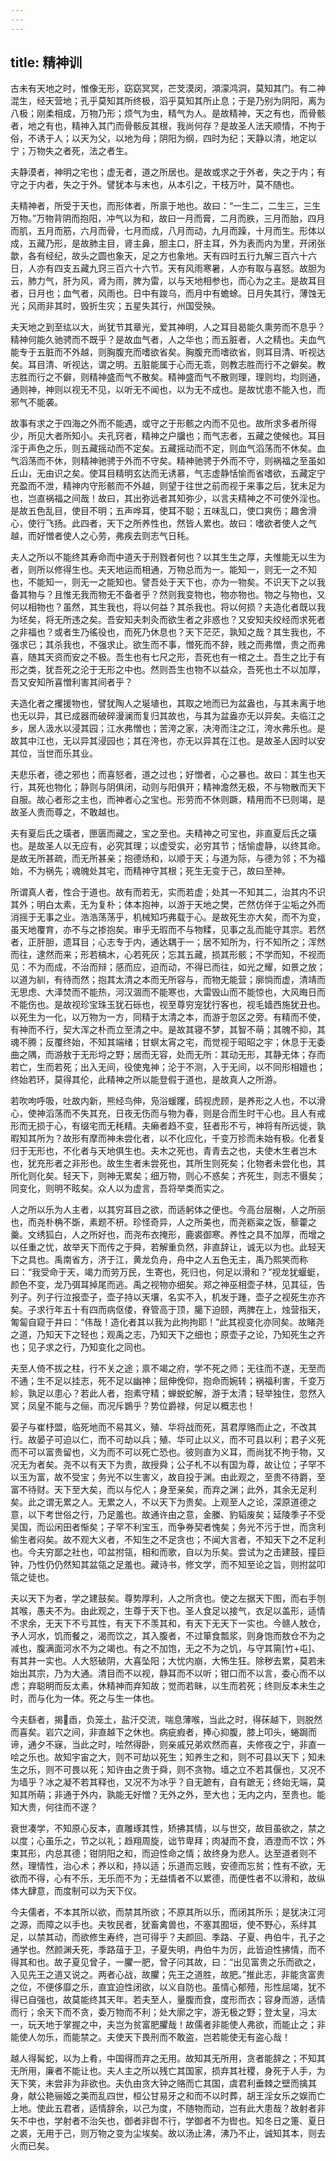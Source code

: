 ```yaml
---
---
---
```

title: 精神训
---


古未有天地之时，惟像无形，窈窈冥冥，芒芠漠闵，澒濛鸿洞，莫知其门。有二神混生，经天营地；孔乎莫知其所终极，滔乎莫知其所止息；于是乃别为阴阳，离为八极；刚柔相成，万物乃形；烦气为虫，精气为人。是故精神，天之有也，而骨骸者，地之有也，精神入其门而骨骸反其根，我尚何存？是故圣人法天顺情，不拘于俗，不诱于人；以天为父，以地为母；阴阳为纲，四时为纪；天静以清，地定以宁；万物失之者死，法之者生。

夫静漠者，神明之宅也；虚无者，道之所居也。是故或求之于外者，失之于内；有守之于内者，失之于外。譬犹本与末也，从本引之，干枝万叶，莫不随也。

夫精神者，所受于天也，而形体者，所禀于地也。故曰：“一生二，二生三，三生万物。”万物背阴而抱阳，冲气以为和，故曰一月而膏，二月而胅，三月而胎，四月而肌，五月而筋，六月而骨，七月而成，八月而动，九月而躁，十月而生。形体以成，五藏乃形，是故肺主目，肾主鼻，胆主口，肝主耳，外为表而内为里，开闭张歙，各有经纪，故头之圆也象天，足之方也象地。天有四时五行九解三百六十六日，人亦有四支五藏九窍三百六十六节。天有风雨寒暑，人亦有取与喜怒。故胆为云，肺力气，肝为风，肾为雨，脾为雷，以与天地相参也，而心为之主。是故耳目者，日月也；血气者，风雨也。日中有踆乌，而月中有蟾蜍。日月失其行，薄蚀无光；风雨非其时，毁折生灾；五星失其行，州国受殃。

夫天地之到至纮以大，尚犹节其章光，爱其神明，人之耳目曷能久熏劳而不息乎？精神何能久驰骋而不既乎？是故血气者，人之华也；而五脏者，人之精也。夫血气能专于五脏而不外越，则胸腹充而嗜欲省矣。胸腹充而嗜欲省，则耳目清、听视达矣。耳目清、听视达，谓之明。五脏能属于心而无乖，则教志胜而行不之僻矣。教志胜而行之不僻，则精神盛而气不散矣。精神盛而气不散则理，理则均，均则通，通则神，神则以视无不见，以听无不闻也，以为无不成也。是故忧患不能入也，而邪气不能袭。

故事有求之于四海之外而不能遇，或守之于形骸之内而不见也。故所求多者所得少，所见大者所知小。夫孔窍者，精神之户牖也；而气志者，五藏之使候也。耳目淫于声色之乐，则五藏摇动而不定矣。五藏摇动而不定，则血气滔荡而不休矣。血气滔荡而不休，则精神驰骋于外而不守矣。精神驰骋于外而不守，则祸福之至虽如丘山，无由识之矣。使耳目精明玄达而无诱慕，气志虚静恬愉而省嗜欲，五藏定宁充盈而不泄，精神内守形骸而不外越，则望于往世之前而视于来事之后，犹未足为也，岂直祸福之间哉！故曰，其出弥远者其知弥少，以言夫精神之不可使外淫也。是故五色乱目，使目不明；五声哗耳，使耳不聪；五味乱口，使口爽伤；趣舍滑心，使行飞扬。此四者，天下之所养性也，然皆人累也。故曰：嗜欲者使人之气越，而好憎者使人之心劳，弗疾去则志气日秏。

夫人之所以不能终其寿命而中道夭于刑戮者何也？以其生生之厚，夫惟能无以生为者，则所以修得生也。夫天地运而相通，万物总而为一。能知一，则无一之不知也，不能知一，则无一之能知也。譬吾处于天下也，亦为一物矣。不识天下之以我备其物与？且惟无我而物无不备者乎？然则我变物也，物亦物也。物之与物也，又何以相物也？虽然，其生我也，将以何益？其杀我也。将以何损？夫造化者既以我为坯矣，将无所违之矣。吾安知夫刺灸而欲生者之非惑也？又安知夫绞经而求死者之非福也？或者生乃徭役也，而死乃休息也？天下茫茫，孰知之哉？其生我也，不强求已；其杀我也，不强求止。欲生而不事，憎死而不辞，贱之而弗憎，贵之而弗喜，随其天资而安之不极。吾生也有七尺之形，吾死也有一棺之土。吾生之比于有形之类，犹吾死之沦于无形之中也。然则吾生也物不以益众，吾死也土不以加厚，吾又安知所喜憎利害其间者乎？

夫造化者之攫援物也，譬犹陶人之埏埴也，其取之地而已为盆盎也，与其未离于地也无以异，其已成器而破碎漫澜而复归其故也，与其为盆盎亦无以异矣。夫临江之乡，居人汲水以浸其园；江水弗憎也；苦洿之家，决洿而注之江，洿水弗乐也。是故其中江也，无以异其浸园也；其在洿也，亦无以异其在江也。是故圣人因时以安其位，当世而乐其业。

夫悲乐者，德之邪也；而喜怒者，道之过也；好憎者，心之暴也。故曰：其生也天行，其死也物化；静则与阴俱闭，动则与阳俱开；精神澹然无极，不与物散而天下自服。故心者形之主也，而神者心之宝也。形劳而不休则蹶，精用而不已则竭，是故圣人贵而尊之，不敢越也。

夫有夏后氏之璜者，匣匮而藏之，宝之至也。夫精神之可宝也，非直夏后氏之璜也。是故圣人以无应有，必究其理；以虚受实，必穷其节；恬愉虚静，以终其命。是故无所甚疏，而无所甚亲；抱德炀和，以顺于天；与道为际，与德为邻；不为福始，不为祸先；魂魄处其宅，而精神守其根；死生无变于己，故曰至神。

所谓真人者，性合于道也。故有而若无，实而若虚；处其一不知其二，治其内不识其外；明白太素，无为复朴；体本抱神，以游于天地之樊，芒然仿佯于尘垢之外而消摇于无事之业。浩浩荡荡乎，机械知巧弗载于心。是故死生亦大矣，而不为变，虽天地覆育，亦不与之掺抱矣。审乎无瑕而不与物糅，见事之乱而能守其宗。若然者，正肝胆，遗耳目；心志专于内，通达耦于一；居不知所为，行不知所之；浑然而往，逮然而来；形若槁木，心若死灰；忘其五藏，损其形骸；不学而知，不视而见：不为而成，不治而辩；感而应，迫而动，不得已而往，如光之耀，如景之放；以道为紃，有待而然；抱其太清之本而无所容与，而物无能营；廓惝而虚，清靖而无思虑、大泽焚而不能热，河汉涸而不能寒也，大雷毁山而不能惊也，大风晦日而不能伤也。是故视珍宝珠玉犹石砾也，视至尊穷宠犹行客也，视毛嫱西施犹丑也。以死生为一化，以万物为一方，同精于太清之本，而游于忽区之旁。有精而不使，有神而不行，契大浑之朴而立至清之中。是故其寝不梦，其智不萌；其魄不抑，其魂不腾；反覆终始，不知其端绪；甘螟太宵之宅，而觉视于昭昭之宇；休息于无委曲之隅，而游敖于无形埒之野；居而无容，处而无所：其动无形，其静无体；存而若亡，生而若死；出入无间，役使鬼神；沦于不测，入于无间，以不同形相嬗也；终始若环，莫得其伦，此精神之所以能登假于道也，是故真人之所游。

若吹呴呼吸，吐故内新，熊经鸟伸，凫浴蝯躩，鸱视虎顾，是养形之人也，不以滑心，使神滔荡而不失其充，日夜无伤而与物为春，则是合而生时干心也。且人有戒形而无损于心，有缀宅而无秏精。夫癞者趋不变，狂者形不亏，神将有所远徙，孰暇知其所为？故形有摩而神未尝化者，以不化应化，千变万抮而未始有极。化者复归于无形也，不化者与天地俱生也。夫木之死也，青青去之也，夫使木生者岂木也，犹充形者之非形也。故生生者未尝死也，其所生则死矣；化物者未尝化也，其所化则化矣。轻天下，则神无累矣；细万物，则心不惑矣；齐死生，则志不慑矣；同变化，则明不眩矣。众人以为虚言，吾将举类而实之。

人之所以乐为人主者，以其穷耳目之欲，而适躬体之便也。今高台层榭，人之所丽也，而尧朴桷不斲，素题不枅。珍怪奇异，人之所美也，而尧粝粢之饭，藜藿之羹。文绣狐白，人之所好也，而尧布衣掩形，鹿裘御寒。养性之具不加厚，而增之以任重之忧，故举天下而传之于舜，若解重负然，非直辞让，诚无以为也。此轻天下之具也。禹南省方，济于江，黄龙负舟，舟中之人五色无主，禹乃熙笑而称曰：“我受命于天，竭力而劳万民，生寄也，死归也，何足以滑和？”视龙犹蝘蜓，颜色不变，龙乃弭耳掉尾而逃。禹之视物亦细矣。郑之神巫相壶子林，见其征，告列子。列子行泣报壶子，壶子持以天壤，名实不入，机发于踵，壶子之视死生亦齐矣。子求行年五十有四而病伛偻，脊管高于顶，臈下迫颐，两脾在上，烛营指天，匍匐自窥于井曰：“伟哉！造化者其以我为此拘拘耶！”此其视变化亦同矣。故睹尧之道，乃知天下之轻也；观禹之志，乃知天下之细也；原壶子之论，乃知死生之齐也；见子求之行，乃知变化之同也。

夫至人倚不拔之柱，行不关之途；禀不竭之府，学不死之师；无往而不遂，无至而不通；生不足以挂志，死不足以幽神；屈伸俛仰，抱命而婉转；祸福利害，千变万紾，孰足以患心？若此人者，抱素守精；蝉蜕蛇解，游于太清；轻举独住，忽然入冥；凤皇不能与之俪，而况斥鷃乎？势位爵禄，何足以概志也！

晏子与崔杼盟，临死地而不易其义，殖、华将战而死，莒君厚赂而止之，不改其行。故晏子可迫以仁，而不可劫以兵；殖、华可止以义，而不可县以利；君子义死而不可以富贵留也，义为而不可以死亡恐也。彼则直为义耳，而尚犹不拘于物，又况无为者矣。尧不以有天下为贵，故授舜；公子札不以有国为尊，故让位；子罕不以玉为富，故不受宝；务光不以生害义，故自投于渊。由此观之，至贵不待爵，至富不待财。天下至大矣，而以与佗人；身至亲矣，而弃之渊；此外，其余无足利矣。此之谓无累之人。无累之人，不以天下为贵矣。上观至人之论，深原道德之意，以下考世俗之行，乃足羞也。故通许由之意，金縢、豹韬废矣；延陵季子不受吴国，而讼闲田者惭矣；子罕不利宝玉，而争券契者愧矣；务光不污于世，而贪利偷生者闷矣。故不观大义者，不知生之不足贪也；不闻大言者，不知天下之不足利也。今夫穷鄙之社也，叩盆拊瓴，相和而歌，自以为乐矣。尝试为之击建鼓，撞巨钟，乃性仍仍然知其盆瓴之足羞也。藏诗书，修文学，而不知至论之旨，则拊盆叩瓴之徒也。

夫以天下为者，学之建鼓矣。尊势厚利，人之所贪也。使之左据天下图，而右手刎其喉，愚夫不为。由此观之，生尊于天下也。圣人食足以接气，衣足以盖形，适情不求余，无天下不亏其性，有天下不羡其和，有天下无天下一实也。今赣人敖仓，予人河水，饥而餐之，渴而饮之，其入腹者，不过箪食瓢浆，则身饱而敖仓不为之减也，腹满面河水不为之竭也。有之不加饱，无之不为之饥，与守其篅[竹+屯]、有其井一实也。人大怒破阴，大喜坠阳；大忧内崩，大怖生狂。除秽去累，莫若未始出其宗，乃为大通。清目而不以视，静耳而不以听；钳口而不以言，委心而不以虑；弃聪明而反太素，休精神而弃知故；觉而若眛，以生而若死；终则反本未生之时，而与化为一体。死之与生一体也。

今夫繇者，揭臿，负笼土，盐汗交流，喘息薄喉，当此之时，得茠越下，则脱然而喜矣。岩穴之间，非直越下之休也。病疵瘕者，捧心抑腹，膝上叩头，蜷跼而谛，通夕不寐，当此之时，哙然得卧，则亲戚兄弟欢然而喜，夫修夜之宁，非直一哙之乐也。故知宇宙之大，则不可劫以死生；知养生之和，则不可县以天下；知未生之乐，则不可畏以死；知许由之贵于舜，则不贪物。墙之立不若其偃也，又况不为墙乎？冰之凝不若其释也，又况不为冰乎？自无蹠有，自有蹠无；终始无端，莫知其所萌；非通于外内，孰能无好憎？无外之外，至大也；无内之内，至贵也。能知大贵，何往而不遂？

衰世凑学，不知原心反本，直雕琢其性，矫拂其情，以与世交，故目虽欲之，禁之以度；心虽乐之，节之以礼；趋翔周旋，诎节卑拜；肉凝而不食，酒澄而不饮；外束其形，内总其德；钳阴阳之和，而迫性命之情；故终身为悲人。达至道者则不然，理情性，治心术；养以和，持以适；乐道而忘贱，安德而忘贫；性有不欲，无欲而不得，心有不乐，无乐而不为；无益情者不以累德，而便性者不以滑和，故纵体大肆意，而度制可以为天下仪。

今夫儒者，不本其所以欲，而禁其所欲；不原其所以乐，而闭其所乐；是犹决江河之源，而障之以手也。夫牧民者，犹畜禽兽也，不塞其囿垣，使不野心，系绊其足，以禁其动，而欲修生寿终，岂可得乎？夫颜回、季路、子夏、冉伯牛，孔子之通学也。然颜渊夭死，季路葅于卫，子夏失明，冉伯牛为厉，此皆迫性拂情，而不得其和也。故子夏见曾子，一臞一肥，曾子问其故，曰：“出见富贵之乐而欲之，入见先王之道又说之。两者心战，故臞；先王之道胜，故肥。”推此志，非能贪富贵之位，不便侈靡之乐，直宜迫性闭欲，以义自防也。虽情心郁殪，形性屈竭，犹不得已自强也，故莫能终其天年。若夫至人，量腹而食，度形而衣；容身而游，适情而行；余天下而不贪，委万物而不利；处大廓之宇，游无极之野；登太皇，冯太一，玩天地于掌握之中，夫岂为贫富肥臞哉！故儒者非能使人弗欲，而能止之；非能使人勿乐，而能禁之。夫使天下畏刑而不敢盗，岂若能使无有盗心哉！

越人得髯蛇，以为上肴，中国得而弃之无用。故知其无所用，贪者能辞之；不知其无所用，廉者不能让也。夫人主之所以残亡其国家，损弃其社稷，身死于人手，为天下笑，未尝非为非欲也。夫仇由贪大钟之赂而亡其国，虞君利垂棘之壁而擒其身，献公艳骊姬之美而乱四世，桓公甘易牙之和而不以时葬，胡王淫女乐之娱而亡上地。使此五君者，适情辞余，以己为度，不随物而动，岂有此大患哉？故射者非矢不中也，学射者不治矢也，御者非辔不行，学御者不为辔也。知冬日之箑、夏日之裘，无用于己，则万物之变为尘埃矣。故以汤止沸，沸乃不止，诚知其本，则去火而已矣。

